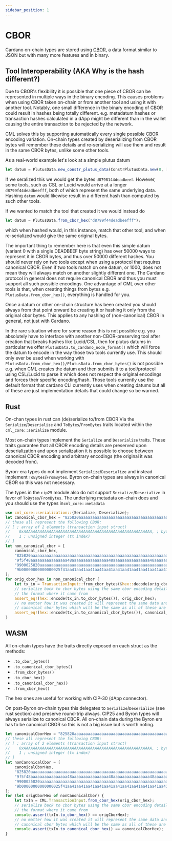 ```yaml
---
sidebar_position: 1
---
```


# CBOR

Cardano on-chain types are stored using [CBOR](https://www.rfc-editor.org/rfc/rfc7049), a data format similar to JSON but with many more features and in binary.

## Tool Interoperability (AKA Why is the hash different?)

Due to CBOR's flexibility it is possible that one piece of CBOR can be represented in multiple ways in the binary encoding. This causes problems when using CBOR taken on-chain or from another tool and using it with another tool. Notably, one small difference in the binary encoding of CBOR could result in hashes being totally different. e.g. metadatum hashes or transaction hashes calculated in a dApp might be different than in the wallet causing the entire transaction to be rejected by the network.

CML solves this by supporting automatically every single possible CBOR encoding variation. On-chain types created by deserializing from CBOR bytes will remember these details and re-serializing will use them and result in the same CBOR bytes, unlike some other tools.

As a real-world example let's look at a simple plutus datum 

```javascript
let datum = PlutusData.new_constr_plutus_data(ConstrPlutusData.new(0, [PlutusData.new_bytes(0xDE, 0xAD, 0xBE, 0xEF)]));
```

If we seralized this we would get the bytes `d8798144deadbeef`. However, some tools, such as CSL or Lucid would arrive at a longer `d8799f44deadbeefff`, both of which represent the same underlying data. Hashing `datum` would likewise result in a different hash than computed by such other tools.

If we wanted to match the tool that created it we would instead do
```javascript
let datum = PlutusData.from_cbor_hex("d8799f44deadbeefff");
```

which when hashed would, in this instance, match that other tool, and when re-serialized would give the same original bytes.

The important thing to remember here is that even this simple datum (variant 0 with a single DEADBEEF byte string) has over 50000 ways to represent it in CBOR bytes, and thus over 50000 different hashes. You should never rely on two tools except when using a protocol that requires canonical CBOR. Even if two tools match on one datum, or 1000, does not mean they will always match on another slightly different one. The Cardano protocol in general does not require canonical CBOR and thus you must support all such possible encodings. One advantage of CML over other tools is that, when creating things from bytes e.g. `PlutusData.from_cbor_hex()`, everything is handled for you.

Once a datum or other on-chain structure has been created you should always from that point onward be creating it or hashing it only from the original cbor bytes. This applies to any hashing of (non-canonical) CBOR in general, not just with Cardano.

In the rare situation where for some reason this is not possible e.g. you absolutely have to interface with another non-CBOR-preserving tool after creation that breaks hashes like Lucid/CSL, then for plutus datums in particular we offer `PlutusData.to_cardano_node_format()` which will force the datum to encode in the way those two tools currently use. This should only ever be used when working with `PlutusData.from_cbor_hex()/PlutusData.from_cbor_bytes()` is not possible e.g. when CML creates the datum and then submits it to a tool/protocol using CSL/Lucid to parse it which does not respect the original encodings and forces their specific encoding/hash. Those tools currently use the default format that cardano CLI currently uses when creating datums but all of these are just implementation details that could change so be warned.

## Rust

On-chan types in rust can (de)serialize to/from CBOR Via the `Serialize`/`Deserialize` and `ToBytes`/`FromBytes` traits located within the `cml_core::serialize` module.

Most on-chain types implement the `Serialize` and `Deserialize` traits. These traits guarantee that all CBOR encoding details are preserved upon deserialization and upon serialization it is possible to choose between canonical CBOR encoding and arbitrary encodings (the original it was decoded from).

Byron-era types do not implement `Serialize`/`Deserialize` and instead implement `ToBytes`/`FromBytes`. Byron on-chain types are always in canonical CBOR so this was not necessary.

The types in the `cip25` module also do not support `Serialize`/`Deserialize` in favor of `ToBytes`/`FromBytes`. The underlying metadata on-chain does and you should use the types in`cml_core::metadata`

```rust
use cml_core::serialization::{Serialize, Deserialize};
let canonical_cbor_hex = "825820aaaaaaaaaaaaaaaaaaaaaaaaaaaaaaaaaaaaaaaaaaaaaaaaaaaaaaaaaaaaaaaa01";
// these all represent the following CBOR:
// [ ; array of 2 elements (transaction input struct)
//    0xAAAAAAAAAAAAAAAAAAAAAAAAAAAAAAAAAAAAAAAAAAAAAAAAAAAAAAAA, ; bytes (tx hash)
//    1 ; unsigned integer (tx index)
// ]
let non_canonical_cbor = [
    canonical_cbor_hex,
    "825820aaaaaaaaaaaaaaaaaaaaaaaaaaaaaaaaaaaaaaaaaaaaaaaaaaaaaaaaaaaaaaaa1a00000001",
    "9f5f48aaaaaaaaaaaaaaaa48aaaaaaaaaaaaaaaa48aaaaaaaaaaaaaaaa48aaaaaaaaaaaaaaaaff01ff",
    "9900025820aaaaaaaaaaaaaaaaaaaaaaaaaaaaaaaaaaaaaaaaaaaaaaaaaaaaaaaaaaaaaaaa190001",
    "9b00000000000000025f41aa41aa41aa41aa41aa41aa41aa41aa41aa41aa41aa41aa41aa41aa41aa41aa41aa41aa41aa41aa41aa41aa41aa41aa41aa41aa41aa41aa41aa41aa41aa41aaff1b0000000000000001",
];
for orig_cbor_hex in non_canonical_cbor {
    let tx_in = TransactionInput::from_cbor_bytes(&hex::decode(orig_cbor_hex).unwrap()).unwrap();
    // serialize back to cbor bytes using the same cbor encoding details so it will match
    // the format where it came from
    assert_eq!(hex::encode(tx_in.to_cbor_bytes()), orig_cbor_hex);
    // no matter how it was created it will represent the same data and can be encoded to
    // canonical cbor bytes which will be the same as all of these are the same transaction input
    assert_eq!(hex::encode(tx_in.to_canonical_cbor_bytes()), canonical_cbor_hex);
}
```

## WASM

All on-chain types have the traits directly exposed on each struct as the methods:
* `.to_cbor_bytes()`
* `.to_canonical_cbor_bytes()`
* `.from_cbor_bytes()`
* `.to_cbor_hex()`
* `.to_canonical_cbor_hex()`
* `.from_cbor_hex()`

The hex ones are useful for working with CIP-30 (dApp connector).

On post-Byron on-chain types this delegates to `Serialize`/`Deserialize` (see rust section) and preserve round-trip always. CIP25 and Byron types will always serialize to canonical CBOR. All on-chain data during the Byron era has to be canonical CBOR so this is not a big issue but is worth noting.

```javascript
let canonicalCborHex = "825820aaaaaaaaaaaaaaaaaaaaaaaaaaaaaaaaaaaaaaaaaaaaaaaaaaaaaaaaaaaaaaaa01";
// these all represent the following CBOR:
// [ ; array of 2 elements (transaction input struct)
//    0xAAAAAAAAAAAAAAAAAAAAAAAAAAAAAAAAAAAAAAAAAAAAAAAAAAAAAAAA, ; bytes (tx hash)
//    1 ; unsigned integer (tx index)
// ]
let nonCanonicalCbor = [
    canonicalCborHex,
    "825820aaaaaaaaaaaaaaaaaaaaaaaaaaaaaaaaaaaaaaaaaaaaaaaaaaaaaaaaaaaaaaaa1a00000001",
    "9f5f48aaaaaaaaaaaaaaaa48aaaaaaaaaaaaaaaa48aaaaaaaaaaaaaaaa48aaaaaaaaaaaaaaaaff01ff",
    "9900025820aaaaaaaaaaaaaaaaaaaaaaaaaaaaaaaaaaaaaaaaaaaaaaaaaaaaaaaaaaaaaaaa190001",
    "9b00000000000000025f41aa41aa41aa41aa41aa41aa41aa41aa41aa41aa41aa41aa41aa41aa41aa41aa41aa41aa41aa41aa41aa41aa41aa41aa41aa41aa41aa41aa41aa41aa41aa41aaff1b0000000000000001",
];
for (let origCborHex of nonCanonicalCbor) {
    let txIn = CML.TransactionInput.from_cbor_hex(orig_cbor_hex);
    // serialize back to cbor bytes using the same cbor encoding details so it will match
    // the format where it came from
    console.assert(txIn.to_cbor_hex() == origCborHex);
    // no matter how it was created it will represent the same data and can be encoded to
    // canonical cbor bytes which will be the same as all of these are the same transaction input
    console.assert(txIn.to_canonical_cbor_hex() == canonicalCborHex);
}
```